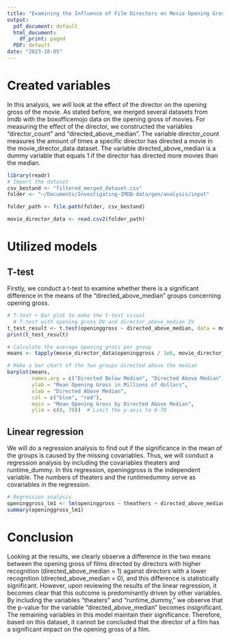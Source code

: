 ```yaml
---
title: "Examining the Influence of Film Directors on Movie Opening Gross"
output:
  pdf_document: default
  html_document:
    df_print: paged
  PDF: default
date: "2023-10-05"
---
```

# Created variables
In this analysis, we will look at the effect of the director on the opening gross of the movie. As stated before, we merged several datasets from Imdb with the boxofficemojo data on the opening gross of movies. For measuring the effect of the director, we constructed the variables "director_count" and "directed_above_median". The variable director_count measures the amount of times a specific director has directed a movie in the movie_director_data dataset. The variable directed_above_median is a dummy variable that equals 1 if the director has directed more movies than the median. 

```r
library(readr)
# Import the dataset
csv_bestand <- "filtered_merged_dataset.csv"
folder <- "~/Documents/Investigating-IMDB-data/gen/analysis/input"

folder_path <- file.path(folder, csv_bestand)

movie_director_data <- read.csv2(folder_path)


```

# Utilized models
## T-test
Firstly, we conduct a t-test to examine whether there is a significant difference in the means of the "directed_above_median" groups concerning opening gross.
```r
# T-test + Bar plot to make the t-test visual
  # T-test with opening gross DV and director_above_median IV
t_test_result <- t.test(openinggross ~ directed_above_median, data = movie_director_data)
print(t_test_result)

# Calculate the average opening gross per group
means <- tapply(movie_director_data$openinggross / 1e6, movie_director_data$directed_above_median, mean)

# Make a bar chart of the two groups directed above the median 
barplot(means, 
        names.arg = c("Directed Below Median", "Directed Above Median"),
        ylab = "Mean Opening Gross in Millions of dollars",
        xlab = "Directed Above Median",
        col = c("blue", "red"),
        main = "Mean Opening Gross by Directed Above Median",
        ylim = c(0, 70))  # Limit the y-axis to 0-70

```

## Linear regression
We will do a regression analysis to find out if the significance in the mean of the groups is caused by the missing covariables. Thus, we will conduct a regression analysis by including the covariables theaters and runtime_dummy. 
In this regression, openinggross is the independent variable. The numbers of theaters and the runtimedummy serve as covariables in the regression. 

```r
# Regression analysis
openinggross_lm1 <- lm(openinggross ~ theathers + directed_above_median + runtime_dummy, movie_director_data)
summary(openinggross_lm1)
```

# Conclusion
Looking at the results, we clearly observe a difference in the two means between the opening gross of films directed by directors with higher recognition (directed_above_median = 1) against directors with a lower recognition (directed_above_median = 0), and this difference is statistically significant. However, upon reviewing the results of the linear regression, it becomes clear that this outcome is predominantly driven by other variables. By including the variables "theaters" and "runtime_dummy," we observe that the p-value for the variable "directed_above_median" becomes insignificant. The remaining variables in this model maintain their significance. Therefore, based on this dataset, it cannot be concluded that the director of a film has a significant impact on the opening gross of a film.
